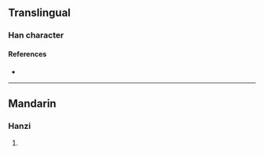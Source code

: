 {{character info}}
==Translingual==

===Han character===
{{Han char|rn=86|rad=火|as=09|sn=13|four=|canj=FBBR|ids=⿰火咼}}

====References====
* {{Han ref|kx=0678.161|dkj=19251|hdz=32218.020|uh=7171|ud=29041}}

----

==Mandarin==

===Hanzi===
{{cmn-hanzi|pin=[[guā]] ([[gua1]])|wg=kua<sup>1</sup>}}

# {{rfdef|cmn|sort=火09}}